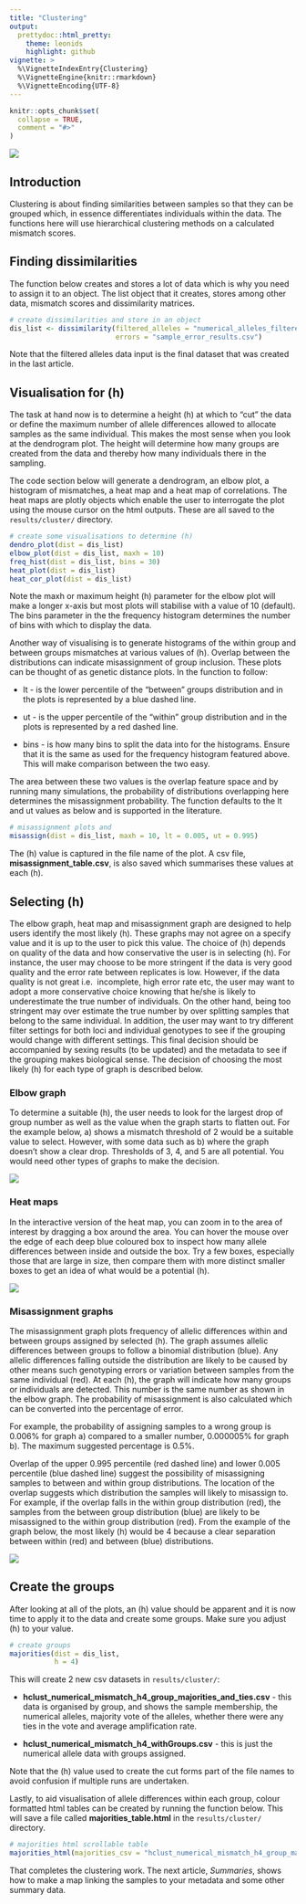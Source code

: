 ```yaml
---
title: "Clustering"
output: 
  prettydoc::html_pretty:
    theme: leonids
    highlight: github
vignette: >
  %\VignetteIndexEntry{Clustering}
  %\VignetteEngine{knitr::rmarkdown}
  %\VignetteEncoding{UTF-8}
---
```


```r
knitr::opts_chunk$set(
  collapse = TRUE,
  comment = "#>"
)
```
![](plots/scatmatch_logo.png)

## Introduction
Clustering is about finding similarities between samples so that they can be 
grouped which, in essence differentiates individuals within the data. The functions 
here will use hierarchical clustering methods on a calculated mismatch scores.

## Finding dissimilarities
The function below creates and stores a lot of data which is why you need to 
assign it to an object. The list object that it creates, stores among other data, 
mismatch scores and dissimilarity matrices. 
```r
# create dissimilarities and store in an object
dis_list <- dissimilarity(filtered_alleles = "numerical_alleles_filtered_at0.8_mt0.2.csv",
                          errors = "sample_error_results.csv")
```
Note that the filtered alleles data input is the final dataset that was created 
in the last article.

## Visualisation for (h)
The task at hand now is to determine a height (h) at which to "cut" the data or 
define the maximum number of allele differences allowed to allocate samples as 
the same individual. This makes the most sense when you look at the dendrogram 
plot. The height will determine how many groups are created from the data and 
thereby how many individuals there in the sampling. 

The code section below will generate a dendrogram, an elbow plot, a histogram of 
mismatches, a heat map and a heat map of correlations. The heat maps are plotly 
objects which enable the user to interrogate the plot using the mouse cursor on 
the html outputs. These are all saved to the `results/cluster/` directory.
```r
# create some visualisations to determine (h)
dendro_plot(dist = dis_list)
elbow_plot(dist = dis_list, maxh = 10)
freq_hist(dist = dis_list, bins = 30)
heat_plot(dist = dis_list)
heat_cor_plot(dist = dis_list)
```

Note the maxh or maximum height (h) parameter for the elbow plot will make a 
longer x-axis but most plots will stabilise with a value of 10 (default). The 
bins parameter in the the frequency histogram determines the number 
of bins with which to display the data.

Another way of visualising is to generate histograms of the within group and 
between groups mismatches at various values of (h). Overlap between the 
distributions can indicate misassignment of group inclusion. These plots can be 
thought of as genetic distance plots. In the function to follow: 

* lt - is the lower percentile of the "between" groups distribution and in the 
plots is represented by a blue dashed line.

* ut - is the upper percentile of the "within" group distribution and in the plots 
is represented by a red dashed line.

* bins - is how many bins to split the data into for the histograms. Ensure that 
it is the same as used for the frequency histogram featured above. This will 
make comparison between the two easy.

The area between these two values is the overlap feature space and by running 
many simulations, the probability of distributions overlapping here determines 
the misassignment probability. The function defaults to the lt and ut values as 
below and is supported in the literature. 
```r
# misassignment plots and 
misassign(dist = dis_list, maxh = 10, lt = 0.005, ut = 0.995)
```

The (h) value is captured in the file name of the plot. A csv 
file, **misassignment_table.csv**,  is also saved which summarises these values 
at each (h).

## Selecting (h)
The elbow graph, heat map and misassignment graph are designed to help users identify
the most likely (h). These graphs may not agree on a specify value and it is up 
to the user to pick this value. The choice of (h) depends on quality of the data 
and how conservative the user is in selecting (h). For instance, the user may 
choose to be more stringent if the data is very good quality and the error rate 
between replicates is low. However, if the data quality is not great i.e. 
incomplete, high error rate etc, the user may want to adopt a more conservative 
choice knowing that he/she is likely to underestimate the true number of 
individuals. On the other hand, being too stringent may over estimate the true 
number by over splitting samples that belong to the same individual. In addition, 
the user may want to try different filter settings for both loci and individual 
genotypes to see if the grouping would change with different settings. This final 
decision should be accompanied by sexing results (to be updated) and the 
metadata to see if the grouping makes biological sense. The decision of choosing 
the most likely (h) for each type of graph is described below.

### Elbow graph
To determine a suitable (h), the user needs to look for the largest drop of group 
number as well as the value when the graph starts to flatten out. For the example 
below, a) shows a mismatch threshold of 2 would be a suitable value to select. 
However, with some data such as b) where the graph doesn't show a clear drop. 
Thresholds of 3, 4, and 5 are all potential. You would need other types of graphs 
to make the decision.  

![](plots/elbow.png)

### Heat maps
In the interactive version of the heat map, you can zoom in to the area of 
interest by dragging a box around the area. You can hover the mouse over the 
edge of each deep blue coloured box to inspect how many allele differences between 
inside and outside the box. Try a few boxes, especially those that are large in 
size, then compare them with more distinct smaller boxes to get an idea of what
would be a potential (h).

![](plots/heatmap.png)

### Misassignment graphs
The misassignment graph plots frequency of allelic differences within and between 
groups assigned by selected (h). The graph assumes allelic differences between 
groups to follow a binomial distribution (blue). Any allelic differences falling 
outside the distribution are likely to be caused by other means such genotyping 
errors or variation between samples from the same individual (red). At each (h), 
the graph will indicate how many groups or individuals are detected. This number 
is the same number as shown in the elbow graph. The probability of misassignment
is also calculated which can be converted into the percentage of error. 

For example, the probability of assigning samples to a wrong group is 0.006% for 
graph a) compared to a smaller number, 0.000005% for graph b). The maximum 
suggested percentage is 0.5%. 

Overlap of the upper 0.995 percentile (red dashed line) and lower 0.005 percentile 
(blue dashed line) suggest the possibility of misassigning samples to between and 
within group distributions. The location of the overlap suggests which distribution 
the samples will likely to misassign to. For example, if the overlap falls in the 
within group distribution (red), the samples from the between group distribution 
(blue) are likely to be misassigned to the within group distribution (red). From 
the example of the graph below, the most likely (h) would be 4 because a clear 
separation between within (red) and between (blue) distributions.

![](plots/misassignment.png)


## Create the groups
After looking at all of the plots, an (h) value should be apparent and it is now 
time to apply it to the data and create some groups. Make sure you adjust (h) to 
your value.
```r
# create groups
majorities(dist = dis_list, 
           h = 4)
```

This will create 2 new csv datasets in `results/cluster/`:

* **hclust_numerical_mismatch_h4_group_majorities_and_ties.csv** - this data is 
organised by group, and shows the sample membership, the numerical alleles, majority 
vote of the alleles, whether there were any ties in the vote and average 
amplification rate.

* **hclust_numerical_mismatch_h4_withGroups.csv** - this is just the numerical 
allele data with groups assigned.

Note that the (h) value used to create the cut forms part of the file names to 
avoid confusion if multiple runs are undertaken.

Lastly, to aid visualisation of allele differences within each group, colour 
formatted html tables can be created by running the function below. This will 
save a file called **majorities_table.html** in the `results/cluster/` directory.
```r
# majorities html scrollable table
majorities_html(majorities_csv = "hclust_numerical_mismatch_h4_group_majorities_and_ties.csv")
```

That completes the clustering work. The next article, *Summaries*, shows how to 
make a map linking the samples to your metadata and some other summary data.
